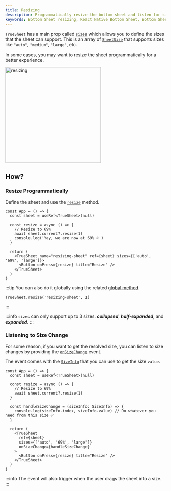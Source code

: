 ```yaml
---
title: Resizing
description: Programmatically resize the bottom sheet and listen for size changes.
keywords: Bottom Sheet resizing, React Native Bottom Sheet, Bottom Sheet documentation
---
```



`TrueSheet` has a main prop called [`sizes`](/reference/props#sizes) which allows you to define the sizes that the sheet can support. This is an array of [`SheetSize`](/reference/types#sheetsize) that supports sizes like `"auto"`, `"medium"`, `"large"`, etc.

In some cases, you may want to resize the sheet programmatically for a better experience.

<img alt="resizing" src={resizing} width="300"/>

## How?

### Resize Programmatically

Define the sheet and use the [`resize`](/reference/methods#resize) method.

```tsx {2-2,6-6,11-13}
const App = () => {
  const sheet = useRef<TrueSheet>(null)

  const resize = async () => {
    // Resize to 69%
    await sheet.current?.resize(1)
    console.log('Yay, we are now at 69% 💦')
  }

  return (
    <TrueSheet name="resizing-sheet" ref={sheet} sizes={['auto', '69%', 'large']}>
      <Button onPress={resize} title="Resize" />
    </TrueSheet>
  )
}
```

:::tip
You can also do it globally using the related [global method](/reference/methods#global-methods).

```tsx
TrueSheet.resize('resizing-sheet', 1)
```
:::

:::info
`sizes` can only support up to 3 sizes. **_collapsed_**, **_half-expanded_**, and **_expanded_**.
:::


### Listening to Size Change

For some reason, if you want to get the resolved size, you can listen to size changes by providing the [`onSizeChange`](/reference/props#onsizechange) event.

The event comes with the [`SizeInfo`](/reference/types#sizeinfo) that you can use to get the size `value`.

```tsx {9-11,17-17}
const App = () => {
  const sheet = useRef<TrueSheet>(null)

  const resize = async () => {
    // Resize to 69%
    await sheet.current?.resize(1)
  }

  const handleSizeChange = (sizeInfo: SizeInfo) => {
    console.log(sizeInfo.index, sizeInfo.value) // Do whatever you need from this size ✅
  }

  return (
    <TrueSheet
      ref={sheet}
      sizes={['auto', '69%', 'large']}
      onSizeChange={handleSizeChange}
    >
      <Button onPress={resize} title="Resize" />
    </TrueSheet>
  )
}
```

:::info
The event will also trigger when the user drags the sheet into a size.
:::
